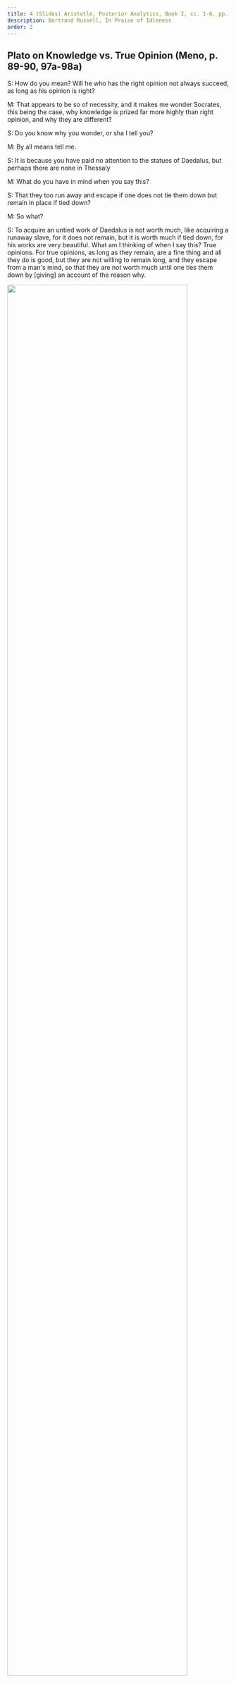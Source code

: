```yaml
---
title: 4 (Slides) Aristotle, Posterior Analytics, Book I, cc. 1-6, pp. 37-52; Book II, c. 19, pp. 66-68Clas
description: Bertrand Russell, In Praise of Idleness
order: 2
---
```


<Slides>

<Slide>

## Plato on Knowledge vs. True Opinion (Meno, p. 89-90, 97a-98a)

S: How do you mean? Will he who has the right opinion not always succeed, as long as his opinion is right?

M: That appears to be so of necessity, and it makes me wonder Socrates, this being the case, why knowledge is prized far more highly than right opinion, and why they are different?

S: Do you know why you wonder, or sha I tell you?

M: By all means tell me.

S: It is because you have paid no attention to the statues of Daedalus, but perhaps there are none in Thessaly

M: What do you have in mind when you say this?

S: That they too run away and escape if one does not tie them down but remain in place if tied down?

M: So what?

S: To acquire an untied work of Daedalus is not worth much, like acquiring a runaway slave, for it does not remain, but it is worth much if tied down, for his works are very beautiful. What am I thinking of when I say this? True opinions. For true opinions, as long as they remain, are a fine thing and all they do is good, but they are not willing to remain long, and they escape from a man's mind, so that they are not worth much until one ties them down by [giving] an account of the reason why.


</Slide>
<Slide>
<img width="90%" src="https://s3.amazonaws.com/lum-faculty-jcwitt-public/pl201/particularsToUniversals.png"></img>
</Slide>
<Slide>
  <img width="90%" src="https://s3.amazonaws.com/lum-faculty-jcwitt-public/pl201/universalsToParticulars.png"></img>
</Slide>
<Slide>

  ## PostAn 1.1 (71a1, p. 37)

  "All teaching and all intellectual learning result from previous knowledge."

</Slide>
<Slide>

## PostAn 1.1, (71b5, p. 39)

"But, I think, it is quite possible for us to know in one way what we are learning, 
while being ignorant of it in another way. For what is absurd is not that 
we already know in some way the very thing we are learning; the absurdity arises 
only if we already know it to the precise extent and in the precise way in which we are learning it."

</Slide>
<Slide>

## A Definition of Knowledge (episteme, scientia): PostAn 1.2 (71b10, p. 39)

"We think we know a thing without qualification, and not in the sophistic coincidental way, whenever we think we know the explanation because of which the thing is [so], know that it is the explanation of that thing, and know that it does not admit of being otherwise"

</Slide>
<Slide>

## Method and Criteria for Reaching Knowledge: PostAn  1.2 (71b20, p. 40)

"If, then, knowing is the sort thing we assumed it is, demonstrative knowledge must also be derived from things that are true, primary, immediate, better known than, prior to, and explanatory of the conclusion..."

</Slide>
<Slide>

## Induction: PostAn  2.19 (99b15, p. 66)

"It is evident, then, what deduction and demonstration are and how they come about...But how do we come to know principles, and what state knows them?"

</Slide>
<Slide>

## Induction: PostAn  2.19 (99b20, p. 66)

"We said before that we cannot know through demonstration without knowing the first, immediate principles. **But one might be puzzled** about whether knowledge of the immediate principles is or is not the same [as knowledge of truths derived from the]; whether there is knowledge of each, or knowledge of one but something else of the other; and **whether the states are acquired rather than [innately] present or are [innately] present in us without our noticing them**."

</Slide>
<Slide>

## Induction: PostAn  2.19 (100a4, p. 67)

"From perception, then, as we say, memory arises, and from repeated memory of the same thing experience arises; from a number of memories make up experience. From experience, or [rather] from the whole universal that has settled in the soul...arises a principle [a rational account, *logos*] of craft or of science"

</Slide>
<Slide>
  <img width="90%" src="https://s3.amazonaws.com/lum-faculty-jcwitt-public/pl201/induction.png"></img>
</Slide>

</Slides>
